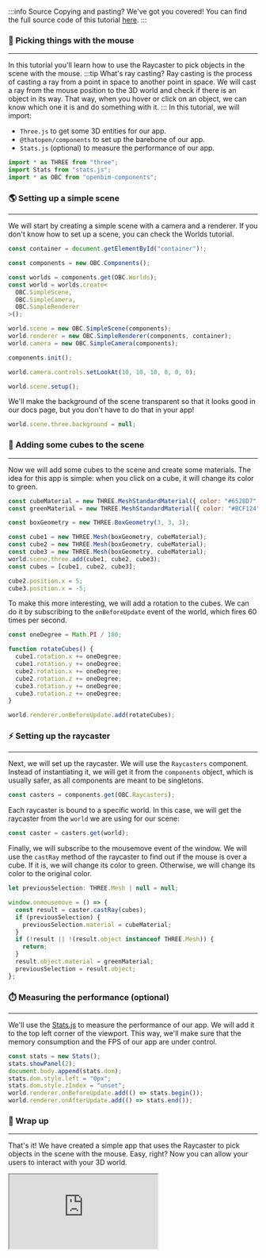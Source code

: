 :::info Source
Copying and pasting? We've got you covered! You can find the full source code of this tutorial [here](https://github.com/ThatOpen/engine_components/blob/main/packages/core/src/core/Raycasters/example.ts).
:::

### 🐁 Picking things with the mouse
---
In this tutorial you'll learn how to use the Raycaster to pick objects in the scene with the mouse.
:::tip What's ray casting?
Ray casting is the process of casting a ray from a point in space to another point in space. We will cast a ray from the mouse position to the 3D world and check if there is an object in its way. That way, when you hover or click on an object, we can know which one it is and do something with it.
:::
In this tutorial, we will import:
- `Three.js` to get some 3D entities for our app.
- `@thatopen/components` to set up the barebone of our app.
- `Stats.js` (optional) to measure the performance of our app.

```js
import * as THREE from "three";
import Stats from "stats.js";
import * as OBC from "openbim-components";
```
### 🌎 Setting up a simple scene
---
We will start by creating a simple scene with a camera and a renderer. If you don't know how to set up a scene, you can check the Worlds tutorial.

```js
const container = document.getElementById("container")!;

const components = new OBC.Components();

const worlds = components.get(OBC.Worlds);
const world = worlds.create<
  OBC.SimpleScene,
  OBC.SimpleCamera,
  OBC.SimpleRenderer
>();

world.scene = new OBC.SimpleScene(components);
world.renderer = new OBC.SimpleRenderer(components, container);
world.camera = new OBC.SimpleCamera(components);

components.init();

world.camera.controls.setLookAt(10, 10, 10, 0, 0, 0);

world.scene.setup();
```
We'll make the background of the scene transparent so that it looks good in our docs page, but you don't have to do that in your app!

```js
world.scene.three.background = null;
```
### 🧊 Adding some cubes to the scene
---
Now we will add some cubes to the scene and create some materials. The idea for this app is simple: when you click on a cube, it will change its color to green.

```js
const cubeMaterial = new THREE.MeshStandardMaterial({ color: "#6528D7" });
const greenMaterial = new THREE.MeshStandardMaterial({ color: "#BCF124" });

const boxGeometry = new THREE.BoxGeometry(3, 3, 3);

const cube1 = new THREE.Mesh(boxGeometry, cubeMaterial);
const cube2 = new THREE.Mesh(boxGeometry, cubeMaterial);
const cube3 = new THREE.Mesh(boxGeometry, cubeMaterial);
world.scene.three.add(cube1, cube2, cube3);
const cubes = [cube1, cube2, cube3];

cube2.position.x = 5;
cube3.position.x = -5;
```
To make this more interesting, we will add a rotation to the cubes. We can do it by subscribing to the `onBeforeUpdate` event of the world, which fires 60 times per second.

```js
const oneDegree = Math.PI / 180;

function rotateCubes() {
  cube1.rotation.x += oneDegree;
  cube1.rotation.y += oneDegree;
  cube2.rotation.x += oneDegree;
  cube2.rotation.z += oneDegree;
  cube3.rotation.y += oneDegree;
  cube3.rotation.z += oneDegree;
}

world.renderer.onBeforeUpdate.add(rotateCubes);
```
### ⚡ Setting up the raycaster
---
Next, we will set up the raycaster. We will use the `Raycasters` component. Instead of instantiating it, we will get it from the `components` object, which is usually safer, as all components are meant to be singletons.

```js
const casters = components.get(OBC.Raycasters);
```
Each raycaster is bound to a specific world. In this case, we will get the raycaster from the `world` we are using for our scene:

```js
const caster = casters.get(world);
```
Finally, we will subscribe to the mousemove event of the window. We will use the `castRay` method of the raycaster to find out if the mouse is over a cube. If it is, we will change its color to green. Otherwise, we will change its color to the original color.

```js
let previousSelection: THREE.Mesh | null = null;

window.onmousemove = () => {
  const result = caster.castRay(cubes);
  if (previousSelection) {
    previousSelection.material = cubeMaterial;
  }
  if (!result || !(result.object instanceof THREE.Mesh)) {
    return;
  }
  result.object.material = greenMaterial;
  previousSelection = result.object;
};
```
### ⏱️ Measuring the performance (optional)
---
We'll use the [Stats.js](https://github.com/mrdoob/stats.js) to measure the performance of our app. We will add it to the top left corner of the viewport. This way, we'll make sure that the memory consumption and the FPS of our app are under control.

```js
const stats = new Stats();
stats.showPanel(2);
document.body.append(stats.dom);
stats.dom.style.left = "0px";
stats.dom.style.zIndex = "unset";
world.renderer.onBeforeUpdate.add(() => stats.begin());
world.renderer.onAfterUpdate.add(() => stats.end());
```
### 🎉 Wrap up
---
That's it! We have created a simple app that uses the Raycaster to pick objects in the scene with the mouse. Easy, right? Now you can allow your users to interact with your 3D world.



<iframe src="https://thatopen.github.io/engine_components/examples/Raycasters"></iframe>